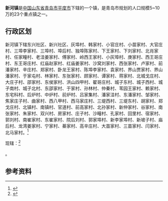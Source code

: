 {{中国乡级行政区|37/02/83/116/000
| 电话区号 = 532
}}

'''新河镇'''是[[中华人民共和国|中国]][[山东省|山东省]][[青岛市|青岛市]][[平度市|平度市]]下辖的一个镇，是青岛市规划的人口规模5~10万的23个重点镇之一。

== 行政区划 ==

新河镇下辖东兴社区、新兴社区、灰埠村、韩家村、小官庄村、小苗家村、大官庄村、三埠李家村、三埠村、埠后村、独埠陈家村、下王家村、下刘家村、北肖家村、任家疃村、老洼姜家村、傅家村、岭西王家村、小灰埠村、庚家村、西王哥庄村、东王哥庄村、红庙赵家村、红庙姜家村、沙窝刘家村、西张家村、卢家村、前潘家村、辛庄村、郑家村、卧龙王家村、陈埠李家村、袁家村、界山贾家村、界山潘家村、于家屯村、林家村、东张家村、顾家村、谭家村、蒋家村、北城戈庄村、大庄子村、邵家村、东侯家村、洪山四甲村、翟哥庄村、城子东村、城子西村、城子南村、城子北村、东邵家村、于家村、孙林村、仲秦村、苇园王家村、赖家村、东宅科村、后炉村、中炉村、前炉村、吕家集村、潘家洼村、东潘家村、邹家村、焦家庄子村、曲家村、西八甲村、西马家庄村、三堤西村、三堤东村、胡家村、郑戈庄村、北镇村、南镇村、官道村、前高家村、北孙家村、新仲家村、谷家村、南张家村、朱家村、双兴村、房家村、庄子村、沙疃村、孔家村、回里村、宿家村、郭刘村、南崔家村、东崔家村、院后刘村、郭家埠村、新李家埠村、新坡子村、庙后村、龙湾姜家村、宁家村、綦家村、高辛庄村、大苗家村、三苗家村、闫家村、北马家村。<ref>{{Cite web|url=http://www.stats.gov.cn/tjsj/tjbz/tjyqhdmhcxhfdm/2015/37/02/83/370283116.html|title=统计用区划和城乡划分代码/山东省/青岛市/平度市/新河镇|accessdate=2017-04-23|author=国家统计局|date=2015-09-30|publisher=|archive-date=2017-04-27|archive-url=https://web.archive.org/web/20170427022137/http://www.stats.gov.cn/tjsj/tjbz/tjyqhdmhcxhfdm/2015/37/02/83/370283116.html|dead-url=no}}</ref>

{{PAGENAMEBASE}}现辖：<ref>{{PRC admin/ref sgc|37/02/83/116/000}}</ref>

{{PRC admin/children|37/02/83/116/000}}。

==参考资料==
{{reflist}}

{{PRC admin/navcat|37/02/83/116/000}}